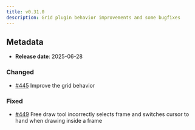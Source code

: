 ```yaml
---
title: v0.31.0
description: Grid plugin behavior improvements and some bugfixes
---
```


## Metadata

- **Release date**: 2025-06-28

### Changed

- [#445](https://github.com/InditexTech/weavejs/issues/445) Improve the grid behavior

### Fixed

- [#449](https://github.com/InditexTech/weavejs/issues/449) Free draw tool incorrectly selects frame and switches cursor to hand when drawing inside a frame
